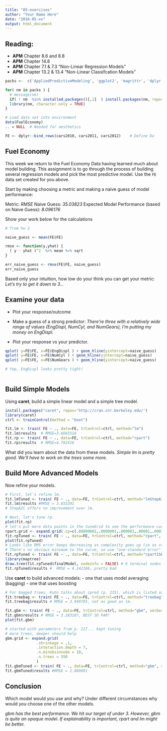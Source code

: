 ```yaml
---
title: "05-exercises"
author: "Your Name Here"
date: "2016-05-xx"
output: html_document
---
```


## Reading:
- **APM** Chapter 8.6 and 8.8 
- **APM** Chapter 14.8 
- **APM** Chapter 7.1 & 7.3 "Non-Linear Regression Models"
- **APM** Chapter 13.2 & 13.4 "Non-Linear Classifcation Models"


```r

packs <-  c('AppliedPredictiveModeling', 'ggplot2', 'magrittr', 'dplyr')

for( nm in packs ) { 
  # message(nm)
  if( ! nm  %in% installed.packages()[,1]  ) install.packages(nm, repos='http://cran.cnr.berkeley.edu/')
  library(nm, character.only = TRUE)
}

# Load data set into environment
data(FuelEconomy)
.. = NULL  # Needed for aesthetics 

FE <- dplyr::bind_rows(cars2010, cars2011, cars2012)    # Define Da

```

## Fuel Economy 


This week we return to the Fuel Economy Data having learned much about model building. This assignment is to go through the process of building several regression models and pick the most predictive model. Use the `FE` data set created for you above.


Start by making choosing a metric and making a naive guess of model performance: 

Metric: *RMSE* 
Naive Guess: *35.03823* 
Expected Model Performance (based on Naive Guess): *8.096176* 

Show your work below for the calculations

```r

# from hw 2

naive_guess <- mean(FE$FE)

rmse <- function(y,yhat) {
  ( y - yhat )^2  %>% mean %>% sqrt 
}

err_naive_guess <- rmse(FE$FE, naive_guess)
err_naive_guess 
```


Based only your intuition, how low do your think you can get your metric: 
*Let's try to get it down to 3...* 


## Examine your data

 * Plot your response/outcome 

 * Make a guess of a strong predictor: _There're three with a relatively wide range of values (EngDispl, NumCyl, and NumGears), I'm putting my money on EngDispl._
 * Plot your response vs your predictor. 

```r

qplot( y=FE$FE, x=FE$EngDispl ) + geom_hline(yintercept=naive_guess)
qplot( y=FE$FE, x=FE$NumCyl ) + geom_hline(yintercept=naive_guess)
qplot( y=FE$FE, x=FE$NumGears ) + geom_hline(yintercept=naive_guess)

# Yep, EngDispl looks pretty tight!
  
```



## Build Simple Models

Using **caret**, build a simple linear model and a simple tree model. 

```r
install.packages("caret", repos='http://cran.cnr.berkeley.edu/')
library(caret)
ctrl <- trainControl(method = "boot")

fit.lm <- train( FE ~ ., data=FE, trControl=ctrl, method="lm")
fit.lm$results  # RMSE=3.6665516
fit.rp <- train( FE ~ ., data=FE, trControl=ctrl, method="rpart")
fit.rp$results  # RMSE=4.782416
```


What did you learn about the data from these models.
*Simple lm is pretty good.  We'll have to work on the trees some more.*


## Build More Advanced Models

Now refine your models. 
```r
# First, let's refine lm.
fit.lmTuned <- train( FE ~ ., data=FE, trControl=ctrl, method="lmStepAIC",  verbose=FALSE)
fit.lm$results #RMSE = 3.653201
# StepAIC offers no improvement over lm.

# Next, let's tune rp.
plot(fit.rp)
# let's put more data points in the tuneGrid to see the performance curve better. 
rpart.grid <- expand.grid(.cp=c(.00000001,.0000001,.000001,.00001,.0001,.001,.002,.0025,.003,.005,.01,.02,.04,.06355975,.13451886)) 
fit.rpTuned <- train( FE ~ ., data=FE, trControl=ctrl, method="rpart", tuneGrid=rpart.grid)
plot(fit.rpTuned)
# Looks like RMS error keeps decreasing as complexity goes up (ie as complexity parameter (cp) approaches 0).  
# There's no obvious minimum to the curve, so use "one-standard error" method (Kuhn, p. 75).
fit.rpTuned <- train( FE ~ ., data=FE, trControl=ctrl, method="rpart1SE")
library(maptree)
draw.tree(fit.rpTuned$finalModel, nodeinfo = FALSE) # 6 terminal nodes... reasonable complexity
fit.rpTuned$results #  RMSE = 4.142186, pretty bad
```



Use **caret** to build advanced models:
- one that uses model averaging (bagging) 
- one that uses boosting 

```r
# For bagged trees, Kuhn talks about ipred (p. 215), which is listed as treebag on the caret model list.
fit.treebag <- train( FE ~ ., data=FE, trControl=ctrl, method="treebag")  
fit.treebag$results # RMSE = 3.940785, not as good as lm.

fit.gbm <- train( FE ~ ., data=FE, trControl=ctrl, method="gbm", verbose=FALSE) 
fit.gbm$results # RMSE = 3.283187, BEST SO FAR!
plot(fit.gbm)

# started with parameters from p. 217... kept tuning
# more trees, deeper should help
gbm.grid <- expand.grid(
              .shrinkage = .1,
              .interaction.depth = 7,
              .n.minobsinnode = 10,
              .n.trees = 350
              )
fit.gbmTuned <- train( FE ~ ., data=FE, trControl=ctrl, method="gbm", verbose=FALSE, tuneGrid=gbm.grid) 
fit.gbmTuned$results #RMSE = 2.889891

```


## Conclusion 

Which model would you use and why?  Under different circumstances why would you choose one of the other models.

_gbm has the best performance.  We hit our target of under 3.  However, gbm is quite an opaque model.  If explainability is important, rpart and lm might be better._